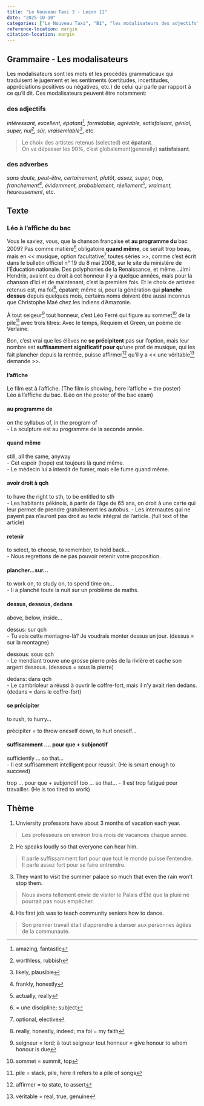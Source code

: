 ```yaml
---
title: "Le Nouveau Taxi 3 - Leçon 11"
date: "2025-10-10"
categories: ["Le Nouveau Taxi", "B1", "les modalisateurs des adjectifs" ]
reference-location: margin
citation-location: margin
---
```



## Grammaire - Les modalisateurs

Les modalisateurs sont les mots et les procédés grammaticaux qui traduisent le jugement et les sentiments (certitudes, incertitudes, appréciations positives ou négatives, etc.) de celui qui parle par rapport à ce qu'il dit. Ces modalisateurs peuvent être notamment: 

### des adjectifs{.unnumbered} 
 _intéressant, excellent, épatant[^1a1], formidable, agréable, satisfaisant, génial, super, nul[^1a2], sûr, vraisemlable[^1a3]_, etc.  

>
Le choix des artistes retenus (selected) est **épatant**.  
On va dépasser les 90%, c'est globalement(generally) **satisfaisant**.

### des adverbes{.unnumbered} 
_sans doute, peut-être, certainement, plutôt, assez, super, trop, franchement[^1a4], évidemment, probablement, réellement[^1a5], vraiment, heureusement_, etc.


[^1a1]: amazing, fantastic  
[^1a2]: worthless, rubbish  
[^1a3]: likely, plausible
[^1a4]: frankly, honestly  
[^1a5]: actually, really

## Texte


### Léo à l'affiche du bac

Vous le saviez, vous, que la chanson française et **au programme du** bac 2009? Pas comme matière[^2a1] obligatoire **quand même**, ce serait trop beau, mais en << musique, option facultative[^2a2] toutes séries >>, comme c'est écrit dans le bulletin officiel n° 19 du 8 mai 2008, sur le site du ministère de l'Éducation nationale.
Des polyphonies de la Renaissance, et même...Jimi Hendrix, avaient eu droit à cet honneur il y a quelque années, mais pour la chanson d'ici et de maintenant, c'est la première fois. Et le choix de artistes retenus est, ma foi[^2a3], épatant; même si, pour la génération qui **planche dessus** depuis quelques mois, certains noms doivent être aussi inconnus que Christophe Maé chez les Indiens d'Amazonie.

À tout seigeur[^2a4] tout honneur, c'est Léo Ferré qui figure au sommet[^2a5] de la pile[^2a6] avec trois titres: Avec le temps, Requiem et Green, un poème de Verlaine. 

Bon, c'est vrai que les élèves ne **se précipitent** pas sur l'option, mais leur nombre est **suffisamment significatif pour qu**'une prof de musique, qui les fait plancher depuis la rentrée, puisse affirmer[^2a7] qu'il y a << une véritable[^2a8] demande >>.


:::{.callout-tip}
#### l'affiche
Le film est à l'affiche. (The film is showing, here l'affiche = the poster)  
Léo à l'affiche du bac. (Léo on the poster of the bac exam)
:::

:::{.callout-tip}
#### au programme de
on the syllabus of, in the program of  
- La sculpture est au programme de la seconde année. 
:::

:::{.callout-tip}
#### quand même
still, all the same, anyway  
- Cet espoir (hope) est toujours là qund même.  
- Le médecin lui a interdit de fumer, mais elle fume quand même.
:::

:::{.callout-tip}
#### avoir droit à qch
to have the right to sth, to be entitled to sth  
- Les habitants pékinois, à partir de l'âge de 65 ans, on droit à une carte qui leur permet de prendre gratuitement les autobus. 
- Les internautes qui ne payent pas n'auront pas droit au texte intégral de l'article. (full text of the article)
:::


:::{.callout-tip}
#### retenir
to select, to choose, to remember, to hold back...  
- Nous regrettons de ne pas pouvoir retenir votre proposition.
:::


:::{.callout-tip}
#### plancher...sur...
to work on, to study on, to spend time on...  
- Il a planché toute la nuit sur un problème de maths.
:::

:::{.callout-tip}
#### dessus, dessous, dedans
above, below, inside...  

dessus: sur qch  
- Tu vois cette montagne-là? Je voudrais monter dessus un jour. (dessus = sur la montagne)

dessous: sous qch  
- Le mendiant trouve une grosse pierre près de la rivière et cache son argent dessous. (dessous = sous la pierre)

dedans: dans qch  
- Le cambrioleur a réussi à ouvrir le coffre-fort, mais il n'y avait rien dedans. (dedans = dans le coffre-fort)
:::

:::{.callout-tip}
#### se précipiter
to rush, to hurry...  

précipiter = to throw oneself down, to hurl oneself...
:::

:::{.callout-tip}
#### suffisamment .... pour que + subjonctif
sufficiently ... so that...  
- Il est suffisamment intelligent pour réussir. (He is smart enough to succeed)

trop ... pour que + subjonctif
too ... so that...
- Il est trop fatigué pour travailler. (He is too tired to work)
:::


[^2a1]: = une discipline; subject
[^2a2]: optional, elective
[^2a3]: really, honestly, indeed; ma foi = my faith
[^2a4]: seigneur = lord; à tout seigneur tout honneur = give honour to whom honour is due
[^2a5]: sommet = summit, top
[^2a6]: pile = stack, pile, here it refers to a pile of songs
[^2a7]: affirmer = to state, to assert
[^2a8]: véritable = real, true, genuine


## Thème

1. Unviersity professors have about 3 months of vacation each year. 

>
Les professeurs on environ trois mois de vacances chaque année.

2. He speaks loudly so that everyone can hear him.

> 
Il parle suffissamment fort pour que tout le monde puisse l'entendre.  
Il parle assez fort pour se faire entrendre. 

3. They want to visit the summer palace so much that even the rain won't stop them.

>
Nous avons tellement envie de visiter le Palais d'Été que la pluie ne pourrait pas nous empêcher. 


4. His first job was to teach community seniors how to dance.

>
Son premier travail était d'apprendre à danser aux personnes âgées de la communauté.






